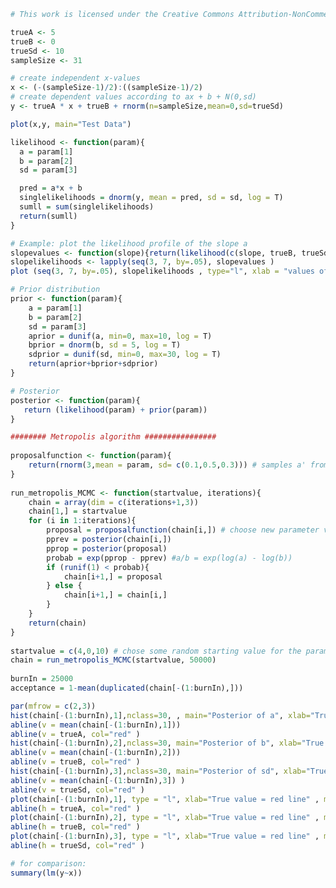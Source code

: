 ```r
# This work is licensed under the Creative Commons Attribution-NonCommercial-ShareAlike 3.0 Unported License. 

trueA <- 5
trueB <- 0
trueSd <- 10
sampleSize <- 31

# create independent x-values 
x <- (-(sampleSize-1)/2):((sampleSize-1)/2)
# create dependent values according to ax + b + N(0,sd)
y <- trueA * x + trueB + rnorm(n=sampleSize,mean=0,sd=trueSd)

plot(x,y, main="Test Data")

```

```r
likelihood <- function(param){
  a = param[1]
  b = param[2]
  sd = param[3]

  pred = a*x + b
  singlelikelihoods = dnorm(y, mean = pred, sd = sd, log = T)
  sumll = sum(singlelikelihoods)
  return(sumll) 
}

# Example: plot the likelihood profile of the slope a
slopevalues <- function(slope){return(likelihood(c(slope, trueB, trueSd)))}
slopelikelihoods <- lapply(seq(3, 7, by=.05), slopevalues )
plot (seq(3, 7, by=.05), slopelikelihoods , type="l", xlab = "values of slope parameter a", ylab = "Log likelihood")

```

```r
# Prior distribution
prior <- function(param){
    a = param[1]
    b = param[2]
    sd = param[3]
    aprior = dunif(a, min=0, max=10, log = T)
    bprior = dnorm(b, sd = 5, log = T)
    sdprior = dunif(sd, min=0, max=30, log = T)
    return(aprior+bprior+sdprior)
}

# Posterior 
posterior <- function(param){
   return (likelihood(param) + prior(param))
}
```

```r
######## Metropolis algorithm ################
 
proposalfunction <- function(param){
    return(rnorm(3,mean = param, sd= c(0.1,0.5,0.3))) # samples a' from N(a,0.1), b' ~ N(b,0.5), s'~N(s,0.3) 
}
 
run_metropolis_MCMC <- function(startvalue, iterations){
    chain = array(dim = c(iterations+1,3))
    chain[1,] = startvalue
    for (i in 1:iterations){
        proposal = proposalfunction(chain[i,]) # choose new parameter value close to previous one using proposal function
        pprev = posterior(chain[i,])
        pprop = posterior(proposal)
        probab = exp(pprop - pprev) #a/b = exp(log(a) - log(b))
        if (runif(1) < probab){
            chain[i+1,] = proposal
        } else {
            chain[i+1,] = chain[i,]
        }
    }
    return(chain)
}
 
startvalue = c(4,0,10) # chose some random starting value for the parameters
chain = run_metropolis_MCMC(startvalue, 50000)
 
burnIn = 25000
acceptance = 1-mean(duplicated(chain[-(1:burnIn),]))

par(mfrow = c(2,3))
hist(chain[-(1:burnIn),1],nclass=30, , main="Posterior of a", xlab="True value = red line" )
abline(v = mean(chain[-(1:burnIn),1]))
abline(v = trueA, col="red" )
hist(chain[-(1:burnIn),2],nclass=30, main="Posterior of b", xlab="True value = red line")
abline(v = mean(chain[-(1:burnIn),2]))
abline(v = trueB, col="red" )
hist(chain[-(1:burnIn),3],nclass=30, main="Posterior of sd", xlab="True value = red line")
abline(v = mean(chain[-(1:burnIn),3]) )
abline(v = trueSd, col="red" )
plot(chain[-(1:burnIn),1], type = "l", xlab="True value = red line" , main = "Chain values of a", )
abline(h = trueA, col="red" )
plot(chain[-(1:burnIn),2], type = "l", xlab="True value = red line" , main = "Chain values of b", )
abline(h = trueB, col="red" )
plot(chain[-(1:burnIn),3], type = "l", xlab="True value = red line" , main = "Chain values of sd", )
abline(h = trueSd, col="red" )

# for comparison:
summary(lm(y~x))
```



